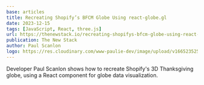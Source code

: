 ```yaml
---
base: articles
title: Recreating Shopify’s BFCM Globe Using react-globe.gl
date: 2023-12-15
tags: [JavaScript, React, three.js]
url: https://thenewstack.io/recreating-shopifys-bfcm-globe-using-react-globe-gl/
publication: The New Stack
author: Paul Scanlon
logo: https://res.cloudinary.com/www-paulie-dev/image/upload/v1665235257/paulie.dev/Logos/tns-logo_miu6qk.png
---
```


Developer Paul Scanlon shows how to recreate Shopify's 3D Thanksgiving globe, using a React component for globe data visualization.
